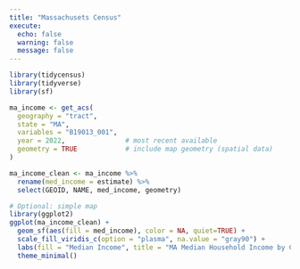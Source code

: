 ```yaml
---
title: "Massachusets Census"
execute: 
  echo: false
  warning: false
  message: false
---
```


```r

library(tidycensus)
library(tidyverse)
library(sf)
```

```r
ma_income <- get_acs(
  geography = "tract",
  state = "MA",
  variables = "B19013_001",
  year = 2022,               # most recent available
  geometry = TRUE            # include map geometry (spatial data)
)
```

```r
ma_income_clean <- ma_income %>%
  rename(med_income = estimate) %>%
  select(GEOID, NAME, med_income, geometry)

# Optional: simple map
library(ggplot2)
ggplot(ma_income_clean) +
  geom_sf(aes(fill = med_income), color = NA, quiet=TRUE) +
  scale_fill_viridis_c(option = "plasma", na.value = "gray90") +
  labs(fill = "Median Income", title = "MA Median Household Income by Census Tract") +
  theme_minimal()
```
